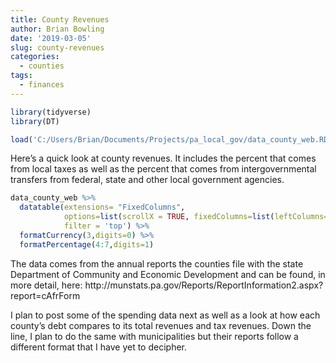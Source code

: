 ```yaml
---
title: County Revenues
author: Brian Bowling
date: '2019-03-05'
slug: county-revenues
categories:
  - counties
tags:
  - finances
---
```



```r

library(tidyverse)
library(DT)

```

```r


load('C:/Users/Brian/Documents/Projects/pa_local_gov/data_county_web.RData')

```

Here's a quick look at county revenues. It includes the percent that comes from local taxes as well as the percent that comes from intergovernmental transfers from federal, state and other local government agencies.



```r

data_county_web %>% 
  datatable(extensions= "FixedColumns",
            options=list(scrollX = TRUE, fixedColumns=list(leftColumns=2)),
            filter = 'top') %>% 
  formatCurrency(3,digits=0) %>%
  formatPercentage(4:7,digits=1)

```

The data comes from the annual reports the counties file with the state Department of Community and Economic Development and can be found, in more detail, here: http://munstats.pa.gov/Reports/ReportInformation2.aspx?report=cAfrForm

I plan to post some of the spending data next as well as a look at how each county's debt compares to its total revenues and tax revenues. Down the line, I plan to do the same with municipalities but their reports follow a different format that I have yet to decipher.
